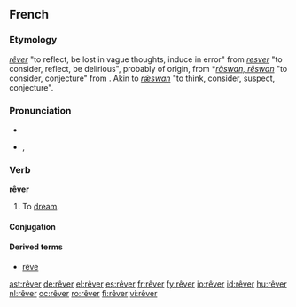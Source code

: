 ==French==

===Etymology===
{{etyl|frm}} ''[[rêver#Middle French|rêver]]'' "to reflect, be lost in vague thoughts, induce in error" from {{etyl|fro}} ''[[resver#Old French|resver]]'' "to consider, reflect, be delirious", probably of {{etyl|gem}} origin, from {{etyl|frk}} *''[[raswjan#Frankish|rāswan, rēswan]]'' "to consider, conjecture" from {{proto|Germanic|ræsi-, rǣsw-|to think, suppose, consider|lang=}}. Akin to {{etyl|ang|-}} ''[[ræswan#Old English|rǣswan]]'' "to think, consider, suspect, conjecture".

===Pronunciation===
* {{audio|Fr-rêver.ogg|audio}}
* {{IPA|/ʁe.ve/|lang=fr}}, {{SAMPA|/Re.ve/}}

===Verb===
'''rêver'''

# To [[dream]].

====Conjugation====
{{fr-conj-er|rêv|avoir|cat=rever}}

====Derived terms====
* [[rêve]]

[[ast:rêver]]
[[de:rêver]]
[[el:rêver]]
[[es:rêver]]
[[fr:rêver]]
[[fy:rêver]]
[[io:rêver]]
[[id:rêver]]
[[hu:rêver]]
[[nl:rêver]]
[[oc:rêver]]
[[ro:rêver]]
[[fi:rêver]]
[[vi:rêver]]